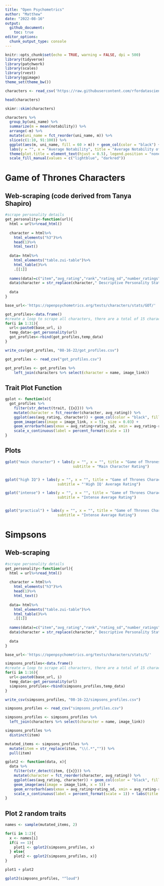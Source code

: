 ```yaml
---
title: "Open Psychometrics"
author: "Matthew"
date: "2022-08-16"
output: 
  github_document:
    toc: true
editor_options: 
  chunk_output_type: console
---
```


```r
knitr::opts_chunk$set(echo = TRUE, warning = FALSE, dpi = 500)
library(tidyverse)
library(patchwork)
library(scales)
library(rvest)
library(ggimage)
theme_set(theme_bw())
```


```r
characters <- read_csv('https://raw.githubusercontent.com/rfordatascience/tidytuesday/master/data/2022/2022-08-16/characters.csv')

head(characters)

skimr::skim(characters)
```


```r
characters %>% 
  group_by(uni_name) %>% 
  summarize(m = mean(notability)) %>% 
  arrange(-m) %>%
  mutate(uni_name = fct_reorder(uni_name, m)) %>% 
  slice(c(1:10, 91:100)) %>% 
  ggplot(aes(m, uni_name, fill = 60 > m)) + geom_col(color = "black") +
  labs(y = "", x = "Average Notability", title = "Average Notability of Characters in Shows") +
  theme(plot.title = element_text(hjust = 0.5), legend.position = "none") + 
  scale_fill_manual(values = c("lightblue", "darkred"))
```


# Game of Thrones Characters
## Web-scraping (code derived from Tanya Shapiro)
```r
#scrape personality details
get_personality<-function(url){
  html = url%>%read_html()
  
  character = html%>%
    html_elements("h3")%>%
    head(1)%>%
    html_text()
  
  data= html%>%
    html_elements("table.zui-table")%>%
    html_table()%>%
    .[[1]]
  
  names(data)=c("item","avg_rating","rank","rating_sd","number_ratings")
  data$character = str_replace(character," Descriptive Personality Statistics","")
  
  data
}

base_url<-'https://openpsychometrics.org/tests/characters/stats/GOT/'

got_profiles<-data.frame()
#create a loop to scrape all characters, there are a total of 15 characters profiled, use range 1:16
for(i in 1:31){
  url<-paste0(base_url, i)
  temp_data<-get_personality(url)
  got_profiles<-rbind(got_profiles,temp_data)
}

write_csv(got_profiles, "08-16-22/got_profiles.csv")
```


```r
got_profiles <- read_csv("got_profiles.csv")
```


```r
got_profiles <- got_profiles %>%  
    left_join(characters %>% select(character = name, image_link))
```


## Trait Plot Function
```r
gplot <- function(x){
  got_profiles %>% 
    filter(str_detect(trait, {{x}})) %>% 
    mutate(character = fct_reorder(character, avg_rating)) %>% 
    ggplot(aes(avg_rating, character)) + geom_col(color = "black", fill = "lightblue") +
    geom_image(aes(image = image_link, x = 5), size = 0.03) + 
    geom_errorbarh(aes(xmax = avg_rating+rating_sd, xmin = avg_rating-rating_sd, height = 0.3)) +
    scale_x_continuous(label = percent_format(scale = 1))
}
```


## Plots
```r
gplot("main character") + labs(y = "", x = "", title = "Game of Thrones Characters",
                               subtitle = "Main Character Rating")


gplot("high IQ") + labs(y = "", x = "", title = "Game of Thrones Characters", 
                        subtitle = "'High IQ' Average Rating")

gplot("intense") + labs(y = "", x = "", title = "Game of Thrones Characters", 
                        subtitle = "Intense Average Rating")


gplot("practical") + labs(y = "", x = "", title = "Game of Thrones Characters", 
                        subtitle = "Intense Average Rating")
```



# Simpsons
## Web-scraping
```r
#scrape personality details
get_personality<-function(url){
  html = url%>%read_html()
  
  character = html%>%
    html_elements("h3")%>%
    head(1)%>%
    html_text()
  
  data= html%>%
    html_elements("table.zui-table")%>%
    html_table()%>%
    .[[1]]
  
  names(data)=c("item","avg_rating","rank","rating_sd","number_ratings")
  data$character = str_replace(character," Descriptive Personality Statistics","")
  
  data
}

base_url<-'https://openpsychometrics.org/tests/characters/stats/S/'

simpsons_profiles<-data.frame()
#create a loop to scrape all characters, there are a total of 15 characters profiled, use range 1:16
for(i in 1:16){
  url<-paste0(base_url, i)
  temp_data<-get_personality(url)
  simpsons_profiles<-rbind(simpsons_profiles,temp_data)
}

write_csv(simpsons_profiles, "08-16-22/simpsons_profiles.csv")
```


```r
simpsons_profiles <- read_csv("simpsons_profiles.csv")
```


```r
simpsons_profiles <- simpsons_profiles %>% 
  left_join(characters %>% select(character = name, image_link))

simpsons_profiles %>% 
  distinct(item)

mutated_items <- simpsons_profiles %>% 
  mutate(item = str_replace(item, "\\(.*","")) %>% 
  pull(item)
```


```r
gplot2 <- function(data, x){
  data %>% 
    filter(str_detect(item, {{x}})) %>%  
    mutate(character = fct_reorder(character, avg_rating)) %>% 
    ggplot(aes(avg_rating, character)) + geom_col(color = "black", fill = "lightblue") +
    geom_image(aes(image = image_link, x = 5)) + 
    geom_errorbarh(aes(xmax = avg_rating+rating_sd, xmin = avg_rating-rating_sd, height = 0.3)) +
    scale_x_continuous(label = percent_format(scale = 1)) + labs(title = str_to_title(str_extract(x, "[a-z]+")))
}
```


## Plot 2 random traits
```r
names <- sample(mutated_items, 2)

for(i in 1:2){
  x <- names[i]
  if(i == 1){
    plot1 <- gplot2(simpsons_profiles, x)
  } else{
    plot2 <- gplot2(simpsons_profiles, x)}
}

plot1 + plot2
```



```r
gplot2(simpsons_profiles, "^loud")
```

